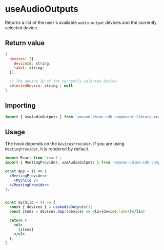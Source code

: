 
<Meta title="SDK Hooks/useAudioOutputs" />

# useAudioOutputs

Returns a list of the user's available `audio-output` devices and the currently selected device.

## Return value

```javascript
{
  devices: [{
    deviceId: string;
    label: string;
  }],

  // The device ID of the currently selected device
  selectedDevice: string | null
}

```

## Importing

```javascript
import { useAudioOutputs } from 'amazon-chime-sdk-component-library-react';

```

## Usage

The hook depends on the `DevicesProvider`. If you are using `MeetingProvider`, it is rendered by default.

```jsx
import React from 'react';
import { MeetingProvider, useAudioOutputs } from 'amazon-chime-sdk-component-library-react';

const App = () => (
  <MeetingProvider>
    <MyChild />
  </MeetingProvider>
);


const myChild = () => {
  const { devices } = useAudioOutputs();
  const items = devices.map((device) => <li>{device.label}</li>)

  return (
    <ul>
      {items}
    </ul>
  );
}
```